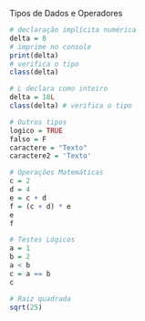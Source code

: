 Tipos de Dados e Operadores

```r
# declaração implícita numérica
delta = 8
# imprime no console
print(delta)
# verifica o tipo
class(delta)
```


```r
# L declara como inteiro
delta = 18L
class(delta) # verifica o tipo
```

```r
# Outros tipos
logico = TRUE
falso = F
caractere = "Texto"
caractere2 = 'Texto'
```

```r
# Operações Matemáticas
c = 2
d = 4
e = c + d
f = (c + d) * e
e
f
```

```r
# Testes Lógicos
a = 1
b = 2
a < b
c = a == b
c
```

```r
# Raiz quadrada
sqrt(25)
```

